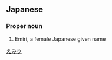 ==Japanese==
{{ja-kanjitab|恵|実|利}}

===Proper noun===
{{ja-pos|proper|えみり|kyu=惠美子}}

# Emiri, a female Japanese given name

[[Category:Japanese female given names|えみり]]